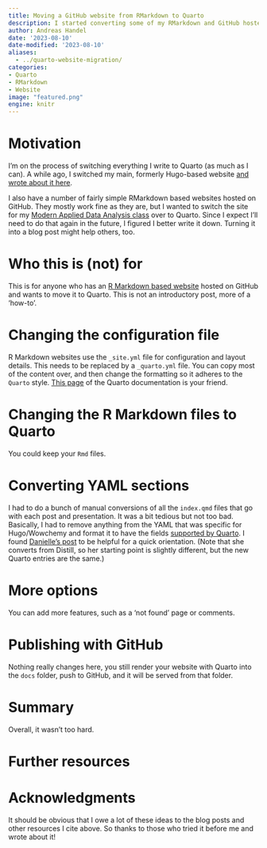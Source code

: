 ```yaml
---
title: Moving a GitHub website from RMarkdown to Quarto   
description: I started converting some of my RMarkdown and GitHub hosted websites to Quarto. This is a write-up so I'll remember when I have to do it again in the future.
author: Andreas Handel
date: '2023-08-10'
date-modified: '2023-08-10'
aliases: 
  - ../quarto-website-migration/
categories: 
- Quarto
- RMarkdown
- Website
image: "featured.png"
engine: knitr
---
```



# Motivation

I'm on the process of switching everything I write to Quarto (as much as I can). A while ago, I switched my main, formerly Hugo-based website [and wrote about it here](). 

I also have a number of fairly simple RMarkdown based websites hosted on GitHub. They mostly work fine as they are, but I wanted to switch the site for my [Modern Applied Data Analysis class]() over to Quarto. Since I expect I'll need to do that again in the future, I figured I better write it down. Turning it into a blog post might help others, too.


# Who this is (not) for

This is for anyone who has an [R Markdown based website](https://rmarkdown.rstudio.com/lesson-13.html) hosted on GitHub and wants to move it to Quarto. This is not an introductory post, more of a 'how-to'. 


# Changing the configuration file

R Markdown websites use the `_site.yml` file for configuration and layout details. This needs to be replaced by a `_quarto.yml` file. You can copy most of the content over, and then change the formatting so it adheres to the `Quarto` style. [This page](https://quarto.org/docs/websites/) of the Quarto documentation is your friend.



# Changing the R Markdown files to Quarto

You could keep your `Rmd` files.



# Converting YAML sections

I had to do a bunch of manual conversions of all the `index.qmd` files that go with each post and presentation. It was a bit tedious but not too bad. Basically, I had to remove anything from the YAML that was specific for Hugo/Wowchemy and format it to have the fields [supported by Quarto](https://quarto.org/docs/websites/website-blog.html). I found [Danielle's post](https://blog.djnavarro.net/posts/2022-04-20_porting-to-quarto/) to be helpful for a quick orientation. (Note that she converts from Distill, so her starting point is slightly different, but the new Quarto entries are the same.)


# More options

You can add more features, such as a 'not found' page or comments.


# Publishing with GitHub

Nothing really changes here, you still render your website with Quarto into the `docs` folder, push to GitHub, and it will be served from that folder.



# Summary

Overall, it wasn't too hard. 


# Further resources



# Acknowledgments

It should be obvious that I owe a lot of these ideas to the blog posts and other resources I cite above. So thanks to those who tried it before me and wrote about it!


